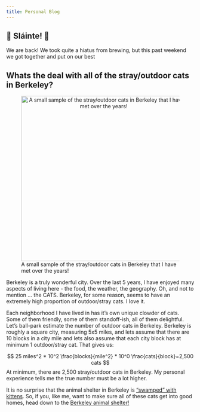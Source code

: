 ```yaml
---
title: Personal Blog
---
```


##  🍺 Sláinte! 🍺
We are back! We took quite a hiatus from brewing, but this past weekend we got together and put on our best  


## Whats the deal with all of the stray/outdoor cats in Berkeley?

![A small sample of the stray/outdoor cats in Berkeley that I have met over the years!](Berk_cats.png){style="text-align: center;" width="442"}

Berkeley is a truly wonderful city. Over the last 5 years, I have enjoyed many aspects of living here - the food, the weather, the geography. Oh, and not to mention ... the CATS. Berkeley, for some reason, seems to have an extremely high proportion of outdoor/stray cats. I love it.

Each neighborhood I have lived in has it's own unique clowder of cats. Some of them friendly, some of them standoff-ish, all of them delightful. Let's ball-park estimate the number of outdoor cats in Berkeley. Berkeley is roughly a square city, measuring 5x5 miles, and lets assume that there are 10 blocks in a city mile and lets also assume that each city block has at minimum 1 outdoor/stray cat. That gives us:

$$
25 miles^2  * 10^2  \frac{blocks}{mile^2} * 10^0 \frac{cats}{block}=2,500 cats
$$ At minimum, there are 2,500 stray/outdoor cats in Berkeley. My personal experience tells me the true number must be a lot higher.

It is no surprise that the animal shelter in Berkeley is ["swamped" with kittens](https://www.berkeleyside.org/2022/07/13/berkeley-animal-shelter-overcrowded-with-cats). So, if you, like me, want to make sure all of these cats get into good homes, head down to the [Berkeley animal shelter!](https://berkeleyca.gov/community-recreation/animal-care-services/adopt-pet)
